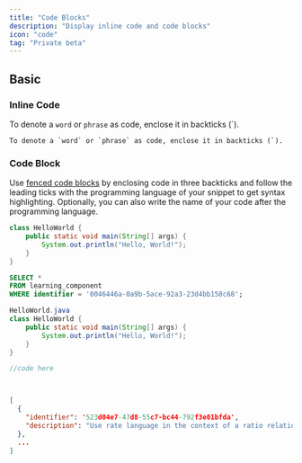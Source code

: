 ```yaml
---
title: "Code Blocks"
description: "Display inline code and code blocks"
icon: "code"
tag: "Private beta"
---
```


## Basic

### Inline Code

To denote a `word` or `phrase` as code, enclose it in backticks (\`).

```
To denote a `word` or `phrase` as code, enclose it in backticks (`).
```

### Code Block

Use [fenced code blocks](https://www.markdownguide.org/extended-syntax/#fenced-code-blocks) by enclosing code in three backticks and follow the leading ticks with the programming language of your snippet to get syntax highlighting. Optionally, you can also write the name of your code after the programming language.

```java HelloWorld.java
class HelloWorld {
    public static void main(String[] args) {
        System.out.println("Hello, World!");
    }
}
```

```sql
SELECT *
FROM learning_component
WHERE identifier = '0046446a-0a9b-5ace-92a3-23d4bb158c68';
```

```java
HelloWorld.java
class HelloWorld {
    public static void main(String[] args) {
        System.out.println("Hello, World!");
    }
}
```

<CodeGroup>

```javascript example.js
//code here
```


```html example.html
```


```python example.py
```

</CodeGroup>

```json
[
  {
    "identifier": '523d04e7-47d8-55c7-bc44-792f3e01bfda',
    "description": "Use rate language in the context of a ratio relationship"
  },
  ...
]
​
```
